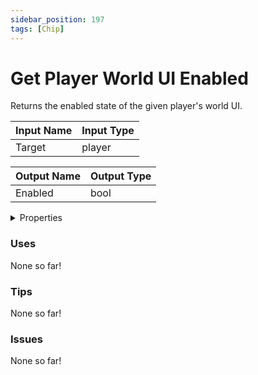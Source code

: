 ```yaml
---
sidebar_position: 197
tags: [Chip]
---
```


# Get Player World UI Enabled

Returns the enabled state of the given player's world UI.




<EsbSvg />

| Input Name | Input Type |
|-----------|-----------|
| Target | player |

| Output Name | Output Type |
|-----------|-----------|
| Enabled | bool |


<details>
  <summary>Properties</summary>
  <div>
    <div>
    <table>
      <thead>
        <tr>
          <th>Is beta required?</th>
          <th>❌</th>
        </tr>
        <tr>
          <th>Is this chip a trolling risk?</th>
          <th>❌</th>
        </tr>
        <tr>
          <th>Chip UUID</th>
          <th>36ad6c98-0fb8-43a0-bf8d-0784394d2d28</th>
        </tr>
      </thead>
    </table>
    </div>
  </div>
</details>

### Uses

None so far!

### Tips

None so far!

### Issues

None so far!